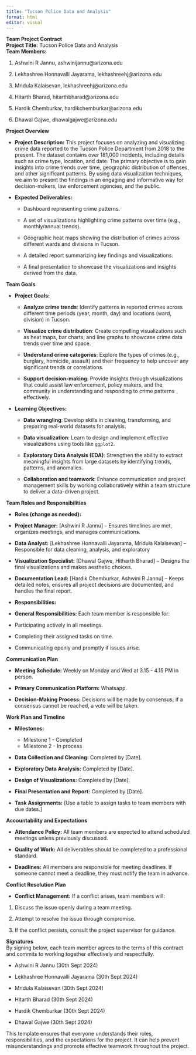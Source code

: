 ```yaml
---
title: "Tucson Police Data and Analysis"
format: html
editor: visual
---
```


**Team Project Contract**\
**Project Title:** Tucson Police Data and Analysis\
**Team Members:**

1.  Ashwini R Jannu, ashwinijannu\@arizona.edu

2.  Lekhashree Honnavalli Jayarama, lekhashreehj\@arizona.edu

3.  Mridula Kalaisevan, lekhashreehj\@arizona.edu

4.  Hitarth Bharad, hitarthbharad\@arizona.edu

5.  Hardik Chemburkar, hardikchemburkar\@arizona.edu

6.  Dhawal Gajwe, dhawalgajwe\@arizona.edu

**Project Overview**

-   **Project Description:** This project focuses on analyzing and visualizing crime data reported to the Tucson Police Department from 2018 to the present. The dataset contains over 181,000 incidents, including details such as crime type, location, and date. The primary objective is to gain insights into crime trends over time, geographic distribution of offenses, and other significant patterns. By using data visualization techniques, we aim to present the findings in an engaging and informative way for decision-makers, law enforcement agencies, and the public.

-   **Expected Deliverables:**

    -   Dashboard representing crime patterns.

    -   A set of visualizations highlighting crime patterns over time (e.g., monthly/annual trends).

    ```{=html}
    <!-- -->
    ```
    -   Geographic heat maps showing the distribution of crimes across different wards and divisions in Tucson.

    -   A detailed report summarizing key findings and visualizations.

    -   A final presentation to showcase the visualizations and insights derived from the data.

**Team Goals**

-   **Project Goals:**

    -   **Analyze crime trends**: Identify patterns in reported crimes across different time periods (year, month, day) and locations (ward, division) in Tucson.

    ```{=html}
    <!-- -->
    ```
    -   **Visualize crime distribution**: Create compelling visualizations such as heat maps, bar charts, and line graphs to showcase crime data trends over time and space.

    -   **Understand crime categories**: Explore the types of crimes (e.g., burglary, homicide, assault) and their frequency to help uncover any significant trends or correlations.

    -   **Support decision-making**: Provide insights through visualizations that could assist law enforcement, policy makers, and the community in understanding and responding to crime patterns effectively.

-   **Learning Objectives:**

    -   **Data wrangling**: Develop skills in cleaning, transforming, and preparing real-world datasets for analysis.

    ```{=html}
    <!-- -->
    ```
    -   **Data visualization**: Learn to design and implement effective visualizations using tools like `ggplot2`.

    -   **Exploratory Data Analysis (EDA)**: Strengthen the ability to extract meaningful insights from large datasets by identifying trends, patterns, and anomalies.

    -   **Collaboration and teamwork**: Enhance communication and project management skills by working collaboratively within a team structure to deliver a data-driven project.

**Team Roles and Responsibilities**

-   **Roles (change as needed):**

<!-- -->

-   **Project Manager:** \[Ashwini R Jannu\] – Ensures timelines are met, organizes meetings, and manages communications.

-   **Data Analyst:** \[Lekhashree Honnavalli Jayarama, Mridula Kalaisevan\] – Responsible for data cleaning, analysis, and exploratory

-   **Visualization Specialist:** \[Dhawal Gajwe, Hitharth Bharad\] – Designs the final visualizations and makes aesthetic choices.

-   **Documentation Lead:** \[Hardik Chemburkar, Ashwini R Jannu\] – Keeps detailed notes, ensures all project decisions are documented, and handles the final report.

<!-- -->

-   **Responsibilities:**

-   **General Responsibilities:** Each team member is responsible for:

<!-- -->

-   Participating actively in all meetings.

-   Completing their assigned tasks on time.

<!-- -->

-   Communicating openly and promptly if issues arise.

**Communication Plan**

-   **Meeting Schedule:** Weekly on Monday and Wed at 3.15 - 4.15 PM in person.

-   **Primary Communication Platform:** Whatsapp.

-   **Decision-Making Process:** Decisions will be made by consensus; if a consensus cannot be reached, a vote will be taken.

**Work Plan and Timeline**

-   **Milestones:**

    -   Milestone 1 - Completed
    -   Milestone 2 - In process

-   **Data Collection and Cleaning:** Completed by \[Date\].

-   **Exploratory Data Analysis:** Completed by \[Date\].

-   **Design of Visualizations:** Completed by \[Date\].

-   **Final Presentation and Report:** Completed by \[Date\].

-   **Task Assignments:** \[Use a table to assign tasks to team members with due dates.\]

**Accountability and Expectations**

-   **Attendance Policy:** All team members are expected to attend scheduled meetings unless previously discussed.

-   **Quality of Work:** All deliverables should be completed to a professional standard.

-   **Deadlines:** All members are responsible for meeting deadlines. If someone cannot meet a deadline, they must notify the team in advance.

**Conflict Resolution Plan**

-   **Conflict Management:** If a conflict arises, team members will:

1.  Discuss the issue openly during a team meeting.

2.  Attempt to resolve the issue through compromise.

3.  If the conflict persists, consult the project supervisor for guidance.

**Signatures**\
By signing below, each team member agrees to the terms of this contract and commits to working together effectively and respectfully.

-   Ashwini R Jannu (30th Sept 2024)

-   Lekhashree Honnavalli Jayarama (30th Sept 2024)

-   Mridula Kalaisevan (30th Sept 2024)

-   Hitarth Bharad (30th Sept 2024)

-   Hardik Chemburkar (30th Sept 2024)

-   Dhawal Gajwe (30th Sept 2024)

This template ensures that everyone understands their roles, responsibilities, and the expectations for the project. It can help prevent misunderstandings and promote effective teamwork throughout the project.
